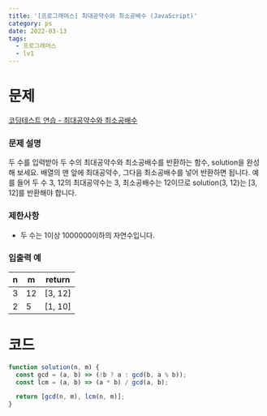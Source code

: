 ```yaml
---
title: '[프로그래머스] 최대공약수와 최소공배수 (JavaScript)'
category: ps
date: 2022-03-13
tags:
  - 프로그래머스
  - lv1
---
```


# 문제

[코딩테스트 연습 - 최대공약수와 최소공배수](https://school.programmers.co.kr/learn/courses/30/lessons/12940)

### 문제 설명

두 수를 입력받아 두 수의 최대공약수와 최소공배수를 반환하는 함수, solution을 완성해 보세요. 배열의 맨 앞에 최대공약수, 그다음 최소공배수를 넣어 반환하면 됩니다. 예를 들어 두 수 3, 12의 최대공약수는 3, 최소공배수는 12이므로 solution(3, 12)는 [3, 12]를 반환해야 합니다.

### 제한사항

- 두 수는 1이상 1000000이하의 자연수입니다.

### 입출력 예

| n   | m   | return  |
| --- | --- | ------- |
| 3   | 12  | [3, 12] |
| 2   | 5   | [1, 10] |

# 코드

```jsx
function solution(n, m) {
  const gcd = (a, b) => (!b ? a : gcd(b, a % b));
  const lcm = (a, b) => (a * b) / gcd(a, b);

  return [gcd(n, m), lcm(n, m)];
}
```
